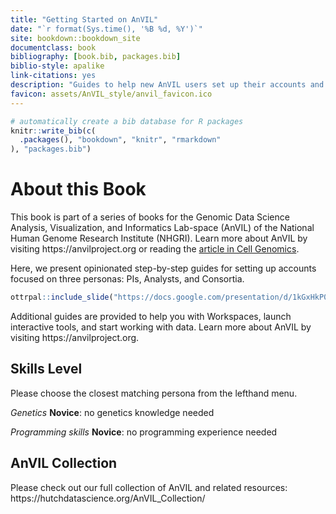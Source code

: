```yaml
---
title: "Getting Started on AnVIL"
date: "`r format(Sys.time(), '%B %d, %Y')`"
site: bookdown::bookdown_site
documentclass: book
bibliography: [book.bib, packages.bib]
biblio-style: apalike
link-citations: yes
description: "Guides to help new AnVIL users set up their accounts and start doing research on the AnVIL platform"
favicon: assets/AnVIL_style/anvil_favicon.ico
---
```


```r
# automatically create a bib database for R packages
knitr::write_bib(c(
  .packages(), "bookdown", "knitr", "rmarkdown"
), "packages.bib")
```

# About this Book {-}

This book is part of a series of books for the Genomic Data Science Analysis, Visualization, and Informatics Lab-space (AnVIL) of the National Human Genome Research Institute (NHGRI). Learn more about AnVIL by visiting https://anvilproject.org or reading the [article in Cell Genomics](https://www.sciencedirect.com/science/article/pii/S2666979X21001063).

Here, we present opinionated step-by-step guides for setting up accounts focused on three personas: PIs, Analysts, and Consortia.

```r
ottrpal::include_slide("https://docs.google.com/presentation/d/1kGxHkP0JVPNF1kla5XEqaIt1yz9s4ZbgzJ2zfL7GmTE/edit#slide=id.gf8e59f4b48_0_0")
```

Additional guides are provided to help you with Workspaces, launch interactive tools, and start working with data.  Learn more about AnVIL by visiting https://anvilproject.org.

## Skills Level {-} 

Please choose the closest matching persona from the lefthand menu.

::: {.notice}
_Genetics_
**Novice**: no genetics knowledge needed

_Programming skills_
**Novice**: no programming experience needed
:::

## AnVIL Collection {-}

Please check out our full collection of AnVIL and related resources: https://hutchdatascience.org/AnVIL_Collection/

